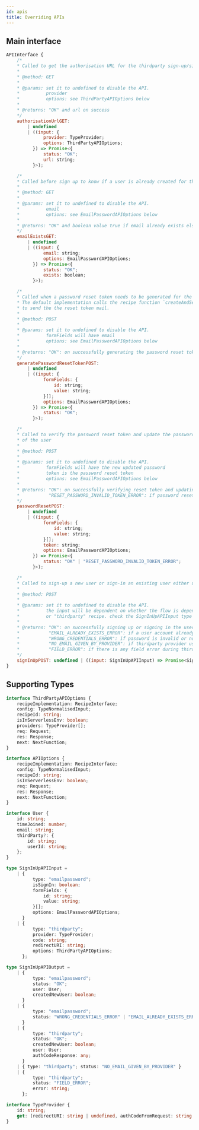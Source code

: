 ```yaml
---
id: apis
title: Overriding APIs
---
```


## Main interface

```js
APIInterface {
    /* 
    * Called to get the authorisation URL for the thirdparty sign-up/sign-in flow
    * 
    * @method: GET
    * 
    * @params: set it to undefined to disable the API.
    *          provider
    *          options: see ThirdPartyAPIOptions below
    * 
    * @returns: "OK" and url on success
    */
    authorisationUrlGET:
        | undefined
        | ((input: {
              provider: TypeProvider;
              options: ThirdPartyAPIOptions;
          }) => Promise<{
              status: "OK";
              url: string;
          }>);

    /* 
    * Called before sign up to know if a user is already created for the given email address
    * 
    * @method: GET
    * 
    * @params: set it to undefined to disable the API.
    *          email
    *          options: see EmailPasswordAPIOptions below
    * 
    * @returns: "OK" and boolean value true if email already exists else false
    */
    emailExistsGET:
        | undefined
        | ((input: {
              email: string;
              options: EmailPasswordAPIOptions;
          }) => Promise<{
              status: "OK";
              exists: boolean;
          }>);

    /* 
    * Called when a password reset token needs to be generated for the user.
    * The default implementation calls the recipe function `createAndSendCustomEmail`
    * to send the the reset token mail.
    * 
    * @method: POST
    * 
    * @params: set it to undefined to disable the API.
    *          formFields will have email
    *          options: see EmailPasswordAPIOptions below
    * 
    * @returns: "OK": on successfully generating the password reset token
    */
    generatePasswordResetTokenPOST:
        | undefined
        | ((input: {
              formFields: {
                  id: string;
                  value: string;
              }[];
              options: EmailPasswordAPIOptions;
          }) => Promise<{
              status: "OK";
          }>);

    /* 
    * Called to verify the password reset token and update the password
    * of the user
    * 
    * @method: POST
    * 
    * @params: set it to undefined to disable the API.
    *          formFields will have the new updated password
    *          token is the password reset token
    *          options: see EmailPasswordAPIOptions below
    * 
    * @returns: "OK": on successfully verifying reset token and updating user's password
    *           "RESET_PASSWORD_INVALID_TOKEN_ERROR": if password reset token is invalid
    */
    passwordResetPOST:
        | undefined
        | ((input: {
              formFields: {
                  id: string;
                  value: string;
              }[];
              token: string;
              options: EmailPasswordAPIOptions;
          }) => Promise<{
              status: "OK" | "RESET_PASSWORD_INVALID_TOKEN_ERROR";
          }>);

    /* 
    * Called to sign-up a new user or sign-in an existing user either using emailpassword flow or using thirdparty flow.
    * 
    * @method: POST
    * 
    * @params: set it to undefined to disable the API.
    *          the input will be dependent on whether the flow is dependent on "emailpassword" recipe
    *          or "thirdparty" recipe. check the SignInUpAPIInput type below for more info.
    * 
    * @returns: "OK": on successfully signing up or signing in the user
    *           "EMAIL_ALREADY_EXISTS_ERROR": if a user account already exists for the given email
    *           "WRONG_CREDENTIALS_ERROR": if password is invalid or no account info found for the given email
    *           "NO_EMAIL_GIVEN_BY_PROVIDER": if thirdparty provider used in the API doesn't return email of the user
    *           "FIELD_ERROR": if there is any field error during thirdparty signup/signin flow
    */
    signInUpPOST: undefined | ((input: SignInUpAPIInput) => Promise<SignInUpAPIOutput>);
}
```

## Supporting Types
```ts
interface ThirdPartyAPIOptions {
    recipeImplementation: RecipeInterface;
    config: TypeNormalisedInput;
    recipeId: string;
    isInServerlessEnv: boolean;
    providers: TypeProvider[];
    req: Request;
    res: Response;
    next: NextFunction;
}

interface APIOptions {
    recipeImplementation: RecipeInterface;
    config: TypeNormalisedInput;
    recipeId: string;
    isInServerlessEnv: boolean;
    req: Request;
    res: Response;
    next: NextFunction;
}

interface User {
    id: string;
    timeJoined: number;
    email: string;
    thirdParty?: {
        id: string;
        userId: string;
    };
}

type SignInUpAPIInput =
    | {
          type: "emailpassword";
          isSignIn: boolean;
          formFields: {
              id: string;
              value: string;
          }[];
          options: EmailPasswordAPIOptions;
      }
    | {
          type: "thirdparty";
          provider: TypeProvider;
          code: string;
          redirectURI: string;
          options: ThirdPartyAPIOptions;
      };

type SignInUpAPIOutput =
    | {
          type: "emailpassword";
          status: "OK";
          user: User;
          createdNewUser: boolean;
      }
    | {
          type: "emailpassword";
          status: "WRONG_CREDENTIALS_ERROR" | "EMAIL_ALREADY_EXISTS_ERROR";
      }
    | {
          type: "thirdparty";
          status: "OK";
          createdNewUser: boolean;
          user: User;
          authCodeResponse: any;
      }
    | { type: "thirdparty"; status: "NO_EMAIL_GIVEN_BY_PROVIDER" }
    | {
          type: "thirdparty";
          status: "FIELD_ERROR";
          error: string;
      };

interface TypeProvider {
    id: string;
    get: (redirectURI: string | undefined, authCodeFromRequest: string | undefined) => Promise<TypeProviderGetResponse>;
}
```